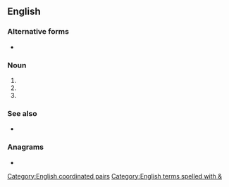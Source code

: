 {{also|M+A|Appendix:Variations of "ma"}}
==English==

===Alternative forms===
* {{alter|en|M+A||rare}}

===Noun===
{{head|en|noun}}

# {{init of|en|{{1|mergers}} and {{1|acquisitions}}}}
# {{init of|en|{{1|marketing}} and {{1|advertising}}}}
# {{init of|en|{{1|management}} and {{1|analysis}}}}

===See also===
* {{pedia|lang=en|mergers and acquisitions}}

===Anagrams===
* {{anagrams|en|a=am|'am|A&M|A. & M.|A. M.|A.M.|AM|Am|Am.|a.m.|am}}

[[Category:English coordinated pairs]]
[[Category:English terms spelled with &]]